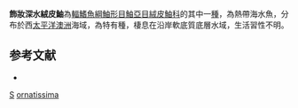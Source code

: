 {{Speciesbox
| taxon = Bathyaploactis ornatissima
| binomial_authority = [[Whitley|Whitley]], 1933 
| status = NE
| status_system = IUCN3.1
| synonyms = *''Bathyaploactis curtisensis ornatissimus'', <small>Whitley, 1933</small>
*''Bathyaploactis ornatissimus'', <small>Whitley, 1933</small>
*''Karumba ornatissimus'', <small>Whitley, 1933</small>
}}
'''飾妝深水絨皮鮋'''為[[輻鰭魚綱|輻鰭魚綱]][[鮋形目|鮋形目]][[鮋亞目|鮋亞目]][[絨皮鮋科|絨皮鮋科]]的其中一[[種|種]]，為熱帶海水魚，分布於西[[太平洋|太平洋]][[澳洲|澳洲]]海域，為特有種，棲息在沿岸軟底質底層水域，生活習性不明。

==参考文献==
*{{FishBase_species|genus=Bathyaploactis|species=ornatissima|year=2014|month=6}}

{{鮋形目小作品}}
{{Taxonbar}}
[[Category:1933年描述的鱼类|S]]
[[Category:深水絨皮鮋屬|ornatissima]]